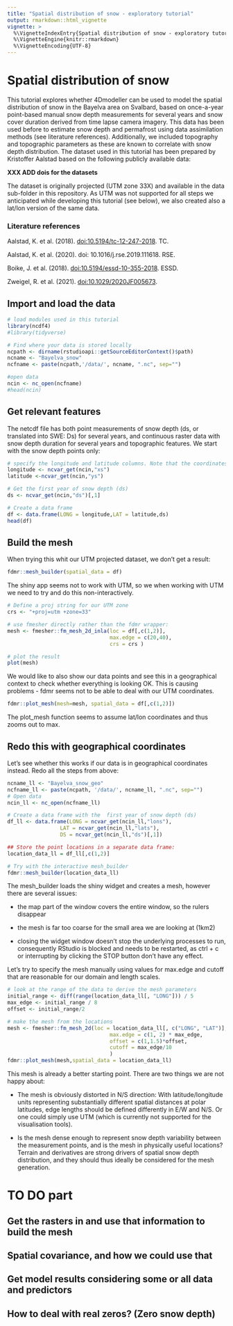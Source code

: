 ```yaml
---
title: "Spatial distribution of snow - exploratory tutorial"
output: rmarkdown::html_vignette
vignette: >
  %\VignetteIndexEntry{Spatial distribution of snow - exploratory tutorial}
  %\VignetteEngine{knitr::rmarkdown}
  %\VignetteEncoding{UTF-8}
---
```


# Spatial distribution of snow

This tutorial explores whether 4Dmodeller can be used to model the spatial distribution of snow in the Bayelva area on Svalbard, based on once-a-year point-based manual snow depth measurements for several years and snow cover duration derived from time lapse camera imagery. This data has been used before to estimate snow depth and permafrost using data assimilation methods (see literature references). Additionally, we included topography and topographic parameters as these are known to correlate with snow depth distribution. The dataset used in this tutorial has been prepared by Kristoffer Aalstad based on the following publicly available data:

**XXX ADD dois for the datasets**

The dataset is originally projected (UTM zone 33X) and available in the data sub-folder in this repository. As UTM was not supported for all steps we anticipated while developing this tutorial (see below), we also created also a lat/lon version of the same data.

### Literature references

Aalstad, K. et al. (2018). <doi:10.5194/tc-12-247-2018>. TC.

Aalstad, K. et al. (2020). doi: 10.1016/j.rse.2019.111618. RSE.

Boike, J. et al. (2018). <doi:10.5194/essd-10-355-2018>. ESSD.

Zweigel, R. et al. (2021). <doi:10.1029/2020JF005673>.

## Import and load the data

```r
# load modules used in this tutorial
library(ncdf4)
#library(tidyverse)
```

```r
# Find where your data is stored locally
ncpath <- dirname(rstudioapi::getSourceEditorContext()$path)
ncname <- "Bayelva_snow" 
ncfname <- paste(ncpath,'/data/', ncname, ".nc", sep="")

#open data 
ncin <- nc_open(ncfname) 
#head(ncin)
```

## Get relevant features

The netcdf file has both point measurements of snow depth (ds, or translated into SWE: Ds) for several years, and continuous raster data with snow depth duration for several years and topographic features. We start with the snow depth points only:

```r
# specify the longitude and latitude columns. Note that the coordinates are utm!
longitude <- ncvar_get(ncin,"xs") 
latitude <-ncvar_get(ncin,"ys")

# Get the first year of snow depth (ds)
ds <- ncvar_get(ncin,"ds")[,1]

# Create a data frame
df <- data.frame(LONG = longitude,LAT = latitude,ds) 
head(df)
```

## Build the mesh

When trying this whit our UTM projected dataset, we don't get a result:

```r
fdmr::mesh_builder(spatial_data = df)
```

The shiny app seems not to work with UTM, so we when working with UTM we need to try and do this non-interactively.

```r
# Define a proj string for our UTM zone
crs <- "+proj=utm +zone=33" 

# use fmesher directly rather than the fdmr wrapper:
mesh <- fmesher::fm_mesh_2d_inla(loc = df[,c(1,2)], 
                                 max.edge = c(20,40),
                                 crs = crs ) 

# plot the result
plot(mesh)
```

We would like to also show our data points and see this in a geographical context to check whether everything is looking OK. This is causing problems - fdmr seems not to be able to deal with our UTM coordinates.

```r

fdmr::plot_mesh(mesh=mesh, spatial_data = df[,c(1,2)])
```

The plot_mesh function seems to assume lat/lon coordinates and thus zooms out to max.

## Redo this with geographical coordinates

Let's see whether this works if our data is in geographical coordinates instead. Redo all the steps from above:

```r
ncname_ll <- "Bayelva_snow_geo"
ncfname_ll <- paste(ncpath, '/data/', ncname_ll, ".nc", sep="")
# Open data
ncin_ll <- nc_open(ncfname_ll)

# Create a data frame with the  first year of snow depth (ds)
df_ll <- data.frame(LONG = ncvar_get(ncin_ll,"lons"),
                 LAT = ncvar_get(ncin_ll,"lats"),
                 DS = ncvar_get(ncin_ll,"ds")[,1])

## Store the point locations in a separate data frame:
location_data_ll = df_ll[,c(1,2)]
```

```r
# Try with the interactive mesh_builder
fdmr::mesh_builder(location_data_ll)
```

The mesh_builder loads the shiny widget and creates a mesh, however there are several issues: 

- the map part of the window covers the entire window, so the rulers disappear 

- the mesh is far too coarse for the small area we are looking at (1km2) 

- closing the widget window doesn't stop the underlying processes to run, consequently RStudio is blocked and needs to be restarted, as ctrl + c or interrupting by clicking the STOP button don't have any effect.

Let's try to specify the mesh manually using values for max.edge and cutoff that are reasonable for our domain and length scales.

```r
# look at the range of the data to derive the mesh parameters
initial_range <- diff(range(location_data_ll[, "LONG"])) / 5
max_edge <- initial_range / 8
offset <- initial_range/2

# make the mesh from the locations
mesh <- fmesher::fm_mesh_2d(loc = location_data_ll[, c("LONG", "LAT")],
                                 max.edge = c(1, 2) * max_edge,
                                 offset = c(1,1.5)*offset,
                                 cutoff = max_edge/10
                                 )
fdmr::plot_mesh(mesh,spatial_data = location_data_ll) 
```

This mesh is already a better starting point. There are two things we are not happy about: 

- The mesh is obviously distorted in N/S direction: With latitude/longitude units representing substantially different spatial distances at polar latitudes, edge lengths should be defined differently in E/W and N/S. Or one could simply use UTM (which is currently not supported for the visualisation tools). 

- Is the mesh dense enough to represent snow depth variability between the measurement points, and is the mesh in physically useful locations? Terrain and derivatives are strong drivers of spatial snow depth distribution, and they should thus ideally be considered for the mesh generation.


# TO DO part

## Get the rasters in and use that information to build the mesh

## Spatial covariance, and how we could use that

## Get model results considering some or all data and predictors

## How to deal with real zeros? (Zero snow depth)
